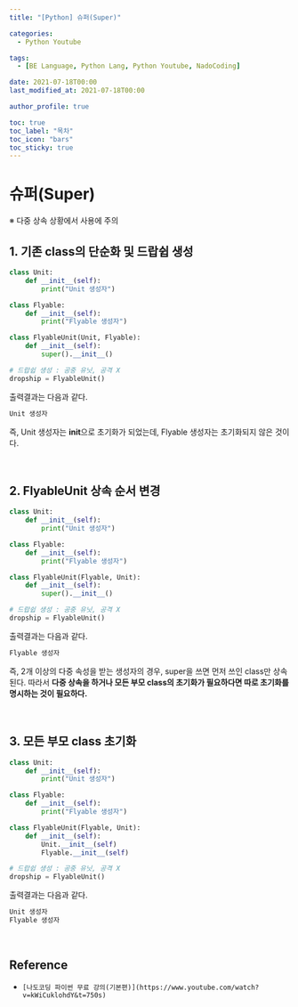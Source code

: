 ```yaml
---
title: "[Python] 슈퍼(Super)"

categories:
  - Python Youtube

tags:
  - [BE Language, Python Lang, Python Youtube, NadoCoding]

date: 2021-07-18T00:00
last_modified_at: 2021-07-18T00:00

author_profile: true

toc: true
toc_label: "목차"
toc_icon: "bars"
toc_sticky: true
---
```


# 슈퍼(Super)

※ 다중 상속 상황에서 사용에 주의

## 1. 기존 class의 단순화 및 드랍쉽 생성

```python
class Unit:
    def __init__(self):
        print("Unit 생성자")

class Flyable:
    def __init__(self):
        print("Flyable 생성자")

class FlyableUnit(Unit, Flyable):
    def __init__(self):
        super().__init__()

# 드랍쉽 생성 : 공중 유닛, 공격 X
dropship = FlyableUnit()
```

출력결과는 다음과 같다.

```markdown
Unit 생성자
```

즉, Unit 생성자는 **init**으로 초기화가 되었는데,
Flyable 생성자는 초기화되지 않은 것이다.

<br />

## 2. FlyableUnit 상속 순서 변경

```python
class Unit:
    def __init__(self):
        print("Unit 생성자")

class Flyable:
    def __init__(self):
        print("Flyable 생성자")

class FlyableUnit(Flyable, Unit):
    def __init__(self):
        super().__init__()

# 드랍쉽 생성 : 공중 유닛, 공격 X
dropship = FlyableUnit()
```

출력결과는 다음과 같다.

```markdown
Flyable 생성자
```

즉, 2개 이상의 다중 속성을 받는 생성자의 경우, super을 쓰면
먼저 쓰인 class만 상속된다. 따라서 **다중 상속을 하거나 모든 부모
class의 초기화가 필요하다면 따로 초기화를 명시하는 것이 필요하다.**

<br />

## 3. 모든 부모 class 초기화

```python
class Unit:
    def __init__(self):
        print("Unit 생성자")

class Flyable:
    def __init__(self):
        print("Flyable 생성자")

class FlyableUnit(Flyable, Unit):
    def __init__(self):
        Unit.__init__(self)
        Flyable.__init__(self)

# 드랍쉽 생성 : 공중 유닛, 공격 X
dropship = FlyableUnit()
```

출력결과는 다음과 같다.

```markdown
Unit 생성자
Flyable 생성자
```

<br />

## Reference

- `[나도코딩 파이썬 무료 강의(기본편)](https://www.youtube.com/watch?v=kWiCuklohdY&t=750s)`
